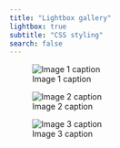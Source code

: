 ```yaml
---
title: "Lightbox gallery"
lightbox: true
subtitle: "CSS styling"
search: false
---
```


:::: {.flex .flex-wrap .justify-around}

::: {.w-30-ns}

![Image 1 caption](/assets/img/platform-line-1.png){group="image-group"}

:::

::: {.w-30-ns}

![Image 2 caption](/assets/img/platform-line-2.png){group="image-group"}

:::

::: {.w-30-ns}

![Image 3 caption](/assets/img/platform-line-3.png){group="image-group"}

:::

::::

